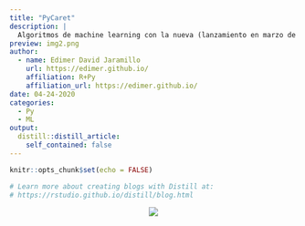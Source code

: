```yaml
---
title: "PyCaret"
description: |
  Algoritmos de machine learning con la nueva (lanzamiento en marzo de 2020) herramienta PyCaret. 
preview: img2.png  
author:
  - name: Edimer David Jaramillo
    url: https://edimer.github.io/
    affiliation: R+Py
    affiliation_url: https://edimer.github.io/
date: 04-24-2020
categories:
  - Py
  - ML
output:
  distill::distill_article:
    self_contained: false
---
```


```r
knitr::opts_chunk$set(echo = FALSE)

# Learn more about creating blogs with Distill at:
# https://rstudio.github.io/distill/blog.html

```

<center>
<img src="coming.gif"/>
</center>
